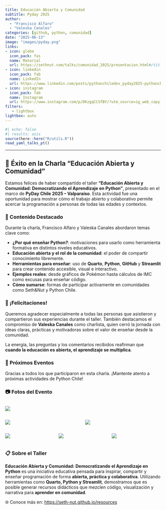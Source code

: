 ```yaml
---
title: Educación Abierta y Comunidad
subtitle: Pyday 2025
author: 
  - "Francisco Alfaro"
  - "Valeska Canales"
categories: [github, python, comunidad]
date: "2025-06-13"
image: "images/pyday.png"
links:
- icon: globe
  icon_pack: fas
  name: Material
  url: https://sethnut.com/talks/comunidad_2025/presentacion.html#/title-slide
- icon: linkedin
  icon_pack: fab
  name: LinkedIn
  url: https://www.linkedin.com/posts/pythonchiledev_pyday2025-pythonchile-activity-7338942003486875649-I4IS?utm_source=share&utm_medium=member_desktop&rcm=ACoAABW-gAgB7do22NXOYm3_l0xBh_2h985EFvc
- icon: instagram
  icon_pack: fab
  name: Instagram
  url: https://www.instagram.com/p/DKzgqCCSfBY/?utm_source=ig_web_copy_link&igsh=MW93ZWljbW4zZ284eA==
filters:
   - lightbox
lightbox: auto
---
```


```r
#| echo: false
#| results: asis
source(here::here("R/utils.R"))
read_yaml_talks_pt()
```

------------------------------------------------------------------------



## 🎉 Éxito en la Charla **"Educación Abierta y Comunidad"**

Estamos felices de haber compartido el taller **"Educación Abierta y Comunidad: Democratizando el Aprendizaje en Python"**, presentado en el marco de **PyDay Chile 2025 – Valparaíso**. Esta actividad fue una oportunidad para mostrar cómo el trabajo abierto y colaborativo permite acercar la programación a personas de todas las edades y contextos.

### 🌟 Contenido Destacado

Durante la charla, Francisco Alfaro y Valeska Canales abordaron temas clave como:

* **¿Por qué enseñar Python?**: motivaciones para usarlo como herramienta formativa en distintos niveles educativos.
* **Educación abierta y el rol de la comunidad**: el poder de compartir conocimiento libremente.
* **Herramientas para enseñar**: uso de **Quarto**, **Python**, **GitHub** y **Streamlit** para crear contenido accesible, visual e interactivo.
* **Ejemplos reales**: desde gráficos de Pokémon hasta cálculos de IMC como excusas para enseñar código.
* **Cómo sumarse**: formas de participar activamente en comunidades como Seth\&Nut y Python Chile.

### 👏 ¡Felicitaciones!

Queremos agradecer especialmente a todas las personas que asistieron y compartieron sus experiencias durante el taller. También destacamos el compromiso de **Valeska Canales** como charlista, quien cerró la jornada con ideas claras, prácticas y motivadoras sobre el valor de enseñar desde la comunidad.

La energía, las preguntas y los comentarios recibidos reafirman que **cuando la educación es abierta, el aprendizaje se multiplica**.

### 📅 Próximos Eventos

Gracias a todos los que participaron en esta charla.
¡Mantente atento a próximas actividades de Python Chile!

### 📷 Fotos del Evento

::: {style="display: grid; grid-template-columns: repeat(1, 1fr); grid-gap: 1em;"}
![](images/img_01.jpg){group="pyday-gallery"}
:::

::: {style="display: grid; grid-template-columns: repeat(2, 1fr); grid-gap: 1em;"}
![](images/img_02.jpg){group="pyday-gallery"}

![](images/img_03.jpg){group="pyday-gallery"}
:::

::: {style="display: grid; grid-template-columns: repeat(3, 1fr); grid-gap: 1em;"}
![](images/img_05.jpg){group="pyday-gallery"}

![](images/img_04.jpg){group="pyday-gallery"}

![](images/img_06.jpg){group="pyday-gallery"}
:::

### 📋 Sobre el Taller

**Educación Abierta y Comunidad: Democratizando el Aprendizaje en Python** es una iniciativa educativa pensada para inspirar, compartir y enseñar programación de forma **abierta, práctica y colaborativa**. Utilizando herramientas como **Quarto, Python y Streamlit**, demostramos que es posible generar recursos didácticos que mezclen código, visualización y narrativa para **aprender en comunidad**.

🌐 Conoce más en: [https://seth-nut.github.io/resources](https://seth-nut.github.io/resources)
